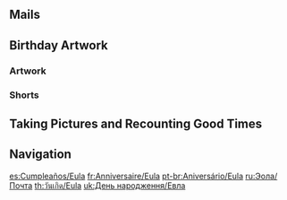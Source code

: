 {{BirthdayIntro|Eula}}

==Mails==
{{Mails by Category Table|Eula Birthday Mails|noheader=1}}

==Birthday Artwork==
===Artwork===
{{Artwork by Category Table
|Character Birthday Artwork
|category = Eula Birthday Artwork
|header = Eula's Birthday Artwork
}}

===Shorts===
{{Artwork by Category Table
|Character Shorts
|category = Eula Birthday Artwork
|header = Eula's Birthday Shorts
}}

==Taking Pictures and Recounting Good Times==
{{Transclude|Taking Pictures and Recounting Good Times/Story/Eula|Stories|main=1|top=1}}

==Navigation==
{{Character Navbox|prelink=1|link type=Birthday}}

[[es:Cumpleaños/Eula]]
[[fr:Anniversaire/Eula]]
[[pt-br:Aniversário/Eula]]
[[ru:Эола/Почта]]
[[th:วันเกิด/Eula]]
[[uk:День народження/Евла]]